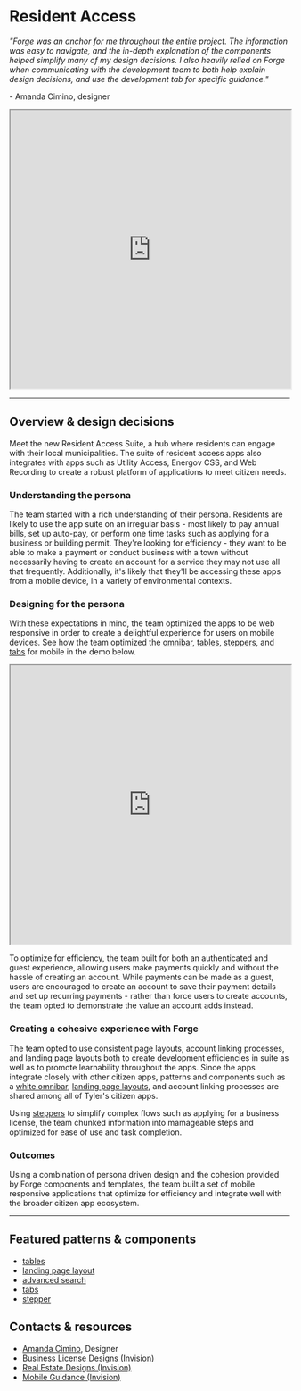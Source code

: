 # Resident Access

_"Forge was an anchor for me throughout the entire project. The information was easy to navigate, and the in-depth explanation of the components helped simplify many
of my design decisions. I also heavily relied on Forge when communicating with the development team to both help explain design decisions, and use the development
tab for specific guidance."_

\- Amanda Cimino, designer

<iframe width="100%" height="500" src="https://web.microsoftstream.com/embed/video/069ab4fb-5050-4d33-b20a-851773e11410?autoplay=false&amp;showinfo=true" allowfullscreen style={{border: 'none'}}></iframe>

---

## Overview & design decisions

Meet the new Resident Access Suite, a hub where residents can engage with their local municipalities. The suite of resident access apps also integrates with apps such as
Utility Access, Energov CSS, and Web Recording to create a robust platform of applications to meet citizen needs. 

### Understanding the persona 

The team started with a rich understanding of their persona. Residents are likely to use the app suite on an irregular basis - most likely to pay annual bills, set up
auto-pay, or perform one time tasks such as applying for a business or building permit. They're looking for efficiency - they want to be able to make a payment or
conduct business with a town without necessarily having to create an account for a service they may not use all that frequently. Additionally, it's likely that they'll
be accessing these apps from a mobile device, in a variety of environmental contexts.

### Designing for the persona

With these expectations in mind, the team optimized the apps to be web responsive in order to create a delightful experience for users on mobile devices. See how the
team optimized the [omnibar](/components/omnibar#responsive), [tables](/components/table#responsive), [steppers](/components/stepper), and [tabs](/components/tabs/#responsive)
for mobile in the demo below.

<iframe width="100%" height="500" src="https://web.microsoftstream.com/embed/video/46c697cd-8869-48bd-b9af-f7307d669f89?autoplay=false&amp;showinfo=true" allowfullscreen style={{border: 'none'}}></iframe>


To optimize for efficiency, the team built for both an authenticated and guest experience, allowing users make payments quickly and without the hassle of creating an
account. While payments can be made as a guest, users are encouraged to create an account  to save their payment details and set up recurring payments - rather than
force users to create accounts, the team opted to demonstrate the value an account adds instead. 

### Creating a cohesive experience with Forge 

The team opted to use consistent page layouts, account linking processes, and landing page layouts both to create development efficiencies in suite as well as to
promote learnability throughout the apps. Since the apps integrate closely with other citizen apps, patterns and components such as a
[white omnibar](/core-patterns/branding/citizen#2-omnibar-styling), [landing page layouts](/components/landing-page-layout), and account linking processes are
shared among all of Tyler's citizen apps. 

Using [steppers](/components/stepper) to simplify complex flows such as applying for a business license, the team chunked information into mamageable steps and
optimized for ease of use and task completion.

### Outcomes

Using a combination of persona driven design and the cohesion provided by Forge components and templates, the team built a set of mobile responsive applications
that optimize for efficiency and integrate well with the broader citizen app ecosystem. 

---

<Columns columns="two" type="equal">

<div>

## Featured patterns & components

- [tables](/components/table#responsive)
- [landing page layout](/components/landing-page-layout)
- [advanced search](/patterns/search-filter#1-initiate-search)
- [tabs](/components/tabs/#responsive)
- [stepper](/components/stepper)

</div>

<div>

## Contacts & resources

- <a href="mailto:amanda.cimino@tylertech.com">Amanda Cimino</a>, Designer
- <a href="https://tylertech.invisionapp.com/share/MWYOTXH2DA3" target="_blank" rel="noreferrer noopener">Business License Designs (Invision)</a>
- <a href="https://tylertech.invisionapp.com/share/REZBMX44VA7" target="_blank" rel="noreferrer noopener">Real Estate Designs (Invision)</a>
- <a href="https://tylertech.invisionapp.com/share/MX101QIFGJKE#/screens" target="_blank" rel="noreferrer noopener">Mobile Guidance (Invision)</a>
 
</div>

</Columns>
